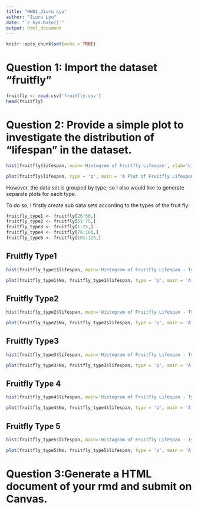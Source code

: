 ```yaml
---
title: "HW01_Jiuru Lyu"
author: "Jiuru Lyu"
date: "`r Sys.Date()`"
output: html_document
---
```


```r
knitr::opts_chunk$set(echo = TRUE)
```

# Question 1: Import the dataset "fruitfly" 
```r
fruitfly <- read.csv('fruitfly.csv')
head(fruitfly)
```

# Question 2: Provide a simple plot to investigate the distribution of "lifespan" in the dataset.
```r
hist(fruitfly$lifespan, main='Histogram of Fruitfly Lifespan', xlab='Lifespan')
```

```r
plot(fruitfly$lifespan, type = 'p', main = 'A Plot of Fruitfly Lifespan', xlab = 'Index', ylab = 'Lifespan')
```

However, the data set is grouped by type, so I also would like to generate separate plots for each type. 

To do so, I firstly create sub data sets according to the types of the fruit fly: 
```r
fruitfly_type1 <- fruitfly[26:50,]
fruitfly_type2 <- fruitfly[51:75,]
fruitfly_type3 <- fruitfly[1:25,]
fruitfly_type4 <- fruitfly[76:100,]
fruitfly_type5 <- fruitfly[101:125,]
```

## Fruitfly Type1
```r
hist(fruitfly_type1$lifespan, main='Histogram of Fruitfly Lifespan - Type1', xlab='Lifespan')
```
```r
plot(fruitfly_type1$No, fruitfly_type1$lifespan, type = 'p', main = 'A Plot of Fruitfly Lifespan - Type1', xlab = 'No', ylab = 'Lifespan')
```

## Fruitfly Type2
```r
hist(fruitfly_type2$lifespan, main='Histogram of Fruitfly Lifespan - Type2', xlab='Lifespan')
```
```r
plot(fruitfly_type2$No, fruitfly_type2$lifespan, type = 'p', main = 'A Plot of Fruitfly Lifespan - Type2', xlab = 'No', ylab = 'Lifespan')
```

## Fruitfly Type3
```r
hist(fruitfly_type3$lifespan, main='Histogram of Fruitfly Lifespan - Type3', xlab='Lifespan')
```

```r
plot(fruitfly_type3$No, fruitfly_type3$lifespan, type = 'p', main = 'A Plot of Fruitfly Lifespan - Type3', xlab = 'No', ylab = 'Lifespan')
```

## Fruitfly Type 4
```r
hist(fruitfly_type4$lifespan, main='Histogram of Fruitfly Lifespan - Type4', xlab='Lifespan')
```


```r
plot(fruitfly_type4$No, fruitfly_type4$lifespan, type = 'p', main = 'A Plot of Fruitfly Lifespan - Type4', xlab = 'No', ylab = 'Lifespan')
```

## Fruitfly Type 5
```r
hist(fruitfly_type5$lifespan, main='Histogram of Fruitfly Lifespan - Type5', xlab='Lifespan')
```

```r
plot(fruitfly_type5$No, fruitfly_type5$lifespan, type = 'p', main = 'A Plot of Fruitfly Lifespan - Type5', xlab = 'No', ylab = 'Lifespan')
```

# Question 3:Generate a HTML document of your rmd and submit on Canvas.